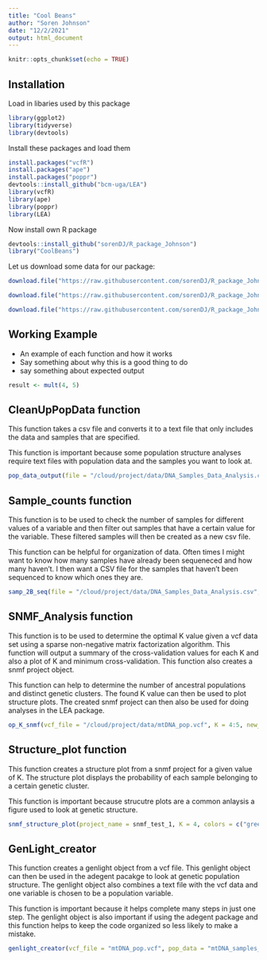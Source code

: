 ```yaml
---
title: "Cool Beans"
author: "Soren Johnson"
date: "12/2/2021"
output: html_document
---
```


```r
knitr::opts_chunk$set(echo = TRUE)
```

## Installation

Load in libaries used by this package
```r
library(ggplot2)
library(tidyverse)
library(devtools)
```

Install these packages and load them
```r
install.packages("vcfR")
install.packages("ape")
install.packages("poppr")
devtools::install_github("bcm-uga/LEA")
library(vcfR)
library(ape)
library(poppr)
library(LEA)
```

Now install own R package

```r
devtools::install_github("sorenDJ/R_package_Johnson")
library("CoolBeans")
```

Let us download some data for our package:

```r
download.file("https://raw.githubusercontent.com/sorenDJ/R_package_Johnson/master/data/DNA_Samples_Data_Analysis.csv", destfile = "/cloud/project/Output_files/Downloaded_csv.csv")

download.file("https://raw.githubusercontent.com/sorenDJ/R_package_Johnson/master/data/mtDNA_samples_data.txt", destfile = "/cloud/project/data/mtDNA_samples_data.txt")

download.file("https://raw.githubusercontent.com/sorenDJ/R_package_Johnson/master/data/mtDNA_pop.vcf", destfile = "/cloud/project/data/mtDNA_pop.vcf")
```

## Working Example

+ An example of each function and how it works
+ Say something about why this is a good thing to do
+ say something about expected output

```r
result <- mult(4, 5)
```

## CleanUpPopData function

This function takes a csv file and converts it to a text file that only includes the data and samples that are specified.

This function is important because some population structure analyses require text files with population data and the samples you want to look at.

```r
pop_data_output(file = "/cloud/project/data/DNA_Samples_Data_Analysis.csv", columns = c(SJ_number, Species, sub_species), sample_col = SJ_number, samples = c("AR01", "AR02", "AR03"), NA_values = c("", "na"), output_file = "/cloud/project/Output_files/test_pop_data.txt")
```

## Sample_counts function

This function is to be used to check the number of samples for different values of a variable and then filter out samples that have a certain value for the variable. These filtered samples will then be created as a new csv file. 

This function can be helpful for organization of data. Often times I might want to know how many samples have already been sequeneced and how many haven't. I then want a CSV file for the samples that haven't been sequenced to know which ones they are.

```r
samp_2B_seq(file = "/cloud/project/data/DNA_Samples_Data_Analysis.csv", na_values = c("", "na"), col2count = strange_topology, output_csv = "/cloud/project/Output_files/test_output.csv", filter = c("yes", NA))
```

## SNMF_Analysis function

This function is to be used to determine the optimal K value given a vcf data set using a sparse non-negative matrix factorization algorithm. This function will output a summary of the cross-validation values for each K and also a plot of K and minimum cross-validation. This function also creates a snmf project object.

This function can help to determine the number of ancestral populations and distinct genetic clusters. The found K value can then be used to plot structure plots. The created snmf project can then also be used for doing analyses in the LEA package.

```r
op_K_snmf(vcf_file = "/cloud/project/data/mtDNA_pop.vcf", K = 4:5, new_name = "/cloud/project/Output_files/test_1.geno", repetitions = 2, project_name = "snmf_test_1")
```

## Structure_plot function

This function creates a structure plot from a snmf project for a given value of K. The structure plot displays the probability of each sample belonging to a certain genetic cluster.

This function is important because strucutre plots are a common anlaysis a figure used to look at genetic structure.

```r
snmf_structure_plot(project_name = snmf_test_1, K = 4, colors = c("green", "blue", "purple", "red"))
```

## GenLight_creator

This function creates a genlight object from a vcf file. This genlight object can then be used in the adegent pacakge to look at genetic population structure. The genlight object also combines a text file with the vcf data and one variable is chosen to be a population variable.

This function is important because it helps complete many steps in just one step. The genlight object is also important if using the adegent package and this function helps to keep the code organized so less likely to make a mistake.

```r
genlight_creator(vcf_file = "mtDNA_pop.vcf", pop_data = "mtDNA_samples_data.txt", genlight_name = "gl.test", pop_col = sub_species)
```


